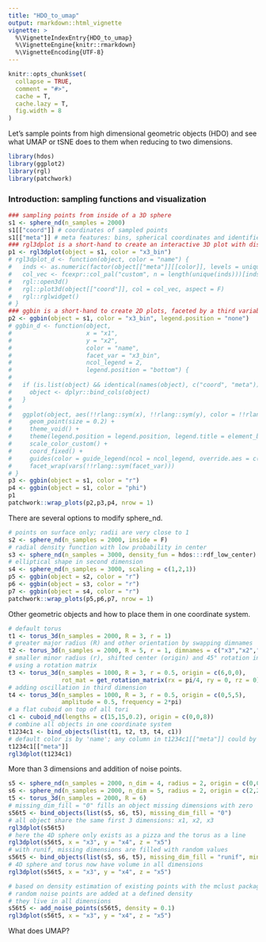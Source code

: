 ```yaml
---
title: "HDO_to_umap"
output: rmarkdown::html_vignette
vignette: >
  %\VignetteIndexEntry{HDO_to_umap}
  %\VignetteEngine{knitr::rmarkdown}
  %\VignetteEncoding{UTF-8}
---
```


```r
knitr::opts_chunk$set(
  collapse = TRUE,
  comment = "#>",
  cache = T,
  cache.lazy = T,
  fig.width = 8
)
```

Let's sample points from high dimensional geometric objects (HDO) and see what UMAP or tSNE does to them when reducing to two dimensions.

```r
library(hdos)
library(ggplot2)
library(rgl)
library(patchwork)
```

### Introduction: sampling functions and visualization

```r
### sampling points from inside of a 3D sphere
s1 <- sphere_nd(n_samples = 2000)
s1[["coord"]] # coordinates of sampled points
s1[["meta"]] # meta features: bins, spherical coordinates and identifiers
### rgl3dplot is a short-hand to create an interactive 3D plot with discrete color scale
p1 <- rgl3dplot(object = s1, color = "x3_bin")
# rgl3dplot_d <- function(object, color = "name") {
#   inds <- as.numeric(factor(object[["meta"]][[color]], levels = unique(object[["meta"]][[color]])))
#   col_vec <- fcexpr::col_pal("custom", n = length(unique(inds)))[inds]
#   rgl::open3d()
#   rgl::plot3d(object[["coord"]], col = col_vec, aspect = F)
#   rgl::rglwidget()
# }
### ggbin is a short-hand to create 2D plots, faceted by a third variable (e.g. dimension)
p2 <- ggbin(object = s1, color = "x3_bin", legend.position = "none")
# ggbin_d <- function(object,
#                     x = "x1",
#                     y = "x2",
#                     color = "name",
#                     facet_var = "x3_bin",
#                     ncol_legend = 2,
#                     legend.position = "bottom") {
# 
#   if (is.list(object) && identical(names(object), c("coord", "meta"))) {
#     object <- dplyr::bind_cols(object)
#   }
# 
#   ggplot(object, aes(!!rlang::sym(x), !!rlang::sym(y), color = !!rlang::sym(color))) +
#     geom_point(size = 0.2) +
#     theme_void() +
#     theme(legend.position = legend.position, legend.title = element_blank()) +
#     scale_color_custom() +
#     coord_fixed() +
#     guides(color = guide_legend(ncol = ncol_legend, override.aes = c(size = 3))) +
#     facet_wrap(vars(!!rlang::sym(facet_var)))
# }
p3 <- ggbin(object = s1, color = "r")
p4 <- ggbin(object = s1, color = "phi")
p1
patchwork::wrap_plots(p2,p3,p4, nrow = 1)
```

There are several options to modify sphere_nd.

```r
# points on surface only; radii are very close to 1
s2 <- sphere_nd(n_samples = 2000, inside = F)
# radial density function with low probability in center
s3 <- sphere_nd(n_samples = 3000, density_fun = hdos:::rdf_low_center)
# elliptical shape in second dimension
s4 <- sphere_nd(n_samples = 3000, scaling = c(1,2,1))
p5 <- ggbin(object = s2, color = "r")
p6 <- ggbin(object = s3, color = "r")
p7 <- ggbin(object = s4, color = "r")
patchwork::wrap_plots(p5,p6,p7, nrow = 1)
```

Other geometric objects and how to place them in one coordinate system.

```r
# default torus
t1 <- torus_3d(n_samples = 2000, R = 3, r = 1)
# greater major radius (R) and other orientation by swapping dimnames
t2 <- torus_3d(n_samples = 2000, R = 5, r = 1, dimnames = c("x3","x2","x1"))
# smaller minor radius (r), shifted center (origin) and 45° rotation in first dimension
# using a rotation matrix
t3 <- torus_3d(n_samples = 1000, R = 3, r = 0.5, origin = c(6,0,0),
               rot_mat = get_rotation_matrix(rx = pi/4, ry = 0, rz = 0))
# adding oscillation in third dimension
t4 <- torus_3d(n_samples = 1000, R = 3, r = 0.5, origin = c(0,5,5),
               amplitude = 0.5, frequency = 2*pi)
# a flat cuboid on top of all tori
c1 <- cuboid_nd(lengths = c(15,15,0.2), origin = c(0,0,8))
# combine all objects in one coordinate system
t1234c1 <- bind_objects(list(t1, t2, t3, t4, c1))
# default color is by 'name'; any column in t1234c1[["meta"]] could by used instead
t1234c1[["meta"]]
rgl3dplot(t1234c1)
```

More than 3 dimensions and addition of noise points.

```r
s5 <- sphere_nd(n_samples = 2000, n_dim = 4, radius = 2, origin = c(0,0,-3,0))
s6 <- sphere_nd(n_samples = 2000, n_dim = 5, radius = 2, origin = c(2,2,2,2,2))
t5 <- torus_3d(n_samples = 2000, R = 6)
# missing_dim_fill = "0" fills an object missing dimensions with zero
s56t5 <- bind_objects(list(s5, s6, t5), missing_dim_fill = "0")
# all object share the same first 3 dimensions: x1, x2, x3
rgl3dplot(s56t5)
# here the 4D sphere only exists as a pizza and the torus as a line
rgl3dplot(s56t5, x = "x3", y = "x4", z = "x5")
# with runif, missing dimensions are filled with random values
s56t5 <- bind_objects(list(s5, s6, t5), missing_dim_fill = "runif", min = 0, max = 1)
# 4D sphere and torus now have volume in all dimensions
rgl3dplot(s56t5, x = "x3", y = "x4", z = "x5")

# based on density estimation of existing points with the mclust package
# random noise points are added at a defined density
# they live in all dimensions
s56t5 <- add_noise_points(s56t5, density = 0.1)
rgl3dplot(s56t5, x = "x3", y = "x4", z = "x5")
```

What does UMAP?

```r

```



